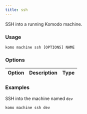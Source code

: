 ```yaml
---
title: ssh
---
```


SSH into a running Komodo machine.

### Usage

`komo machine ssh [OPTIONS] NAME`

### Options

| Option                              	| Description                                                                                    | Type |
|-------------------------------------	|----------------------------------------------------------------------------------------------- |----- |

### Examples

SSH into the machine named `dev`
```bash
komo machine ssh dev
```